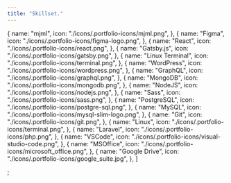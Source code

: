 ```yaml
---
title: "Skillset."
---
```


  {
    name: "mjml",
    icon: "./icons/.portfolio-icons/mjml.png",
  },
  {
    name: "Figma",
    icon: "./icons/.portfolio-icons/figma-logo.png",
  },
  {
    name: "React",
    icon: "./icons/.portfolio-icons/react.png",
  },
  {
    name: "Gatsby.js",
    icon: "./icons/.portfolio-icons/gatsby.png",
  },
  {
    name: "Linux Terminal",
    icon: "./icons/.portfolio-icons/terminal.png",
  },
  {
    name: "WordPress",
    icon: "./icons/.portfolio-icons/wordpress.png",
  },
  {
    name: "GraphQL",
    icon: "./icons/.portfolio-icons/graphql.png",
  },
  {
    name: "MongoDB",
    icon: "./icons/.portfolio-icons/mongodb.png",
  },
  {
    name: "NodeJS",
    icon: "./icons/.portfolio-icons/nodejs.png",
  },
  {
    name: "Sass",
    icon: "./icons/.portfolio-icons/sass.png",
  },
  {
    name: "PostgreSQL",
    icon: "./icons/.portfolio-icons/postgre-sql.png",
  },
  {
    name: "MySQL",
    icon: "./icons/.portfolio-icons/mysql-slim-logo.png",
  },
  {
    name: "Git",
    icon: "./icons/.portfolio-icons/git.png",
  },
  {
    name: "Linux",
    icon: "./icons/.portfolio-icons/terminal.png",
  },
  {
    name: "Laravel",
    icon: "./icons/.portfolio-icons/php.png",
  },
  {
    name: "VSCode",
    icon: "./icons/.portfolio-icons/visual-studio-code.png",
  },
  {
    name: "MSOffice",
    icon: "./icons/.portfolio-icons/microsoft_office.png",
  },
  {
    name: "Google Drive",
    icon: "./icons/.portfolio-icons/google_suite.jpg",
  },
]

;
